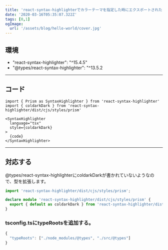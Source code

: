 ```yaml
---
title: 'react-syntax-highlighterでカラーテーマを指定した時にエクスポートされたメンバーがありません。とtsエラーが出る'
date: '2020-03-16T05:35:07.322Z'
tags: [0,1]
ogImage:
  url: '/assets/blog/hello-world/cover.jpg'
---
```


## 環境

- "react-syntax-highlighter": "^15.4.5"
- "@types/react-syntax-highlighter": "^13.5.2

___
## コード

```tsx
import { Prism as SyntaxHighlighter } from 'react-syntax-highlighter'
import { coldarkDark } from 'react-syntax-highlighter/dist/cjs/styles/prism'

<SyntaxHighlighter
  language="tsx"
  style={coldarkDark}
>
  {code}
</SyntaxHighlighter>
```
___
## 対応する

@types/react-syntax-highlighterにcoldarkDarkが書かれていないようなので、型を拡張します。

```ts:src/@types/react-syntax-highlighter.d.ts
import 'react-syntax-highlighter/dist/cjs/styles/prism';

declare module 'react-syntax-highlighter/dist/cjs/styles/prism' {
  export { default as coldarkDark } from 'react-syntax-highlighter/dist/cjs/styles/prism/coldark-dark';
}
```

### tsconfig.tsにtypeRootsを追加する。

```ts:tsconfig.ts
{
  "typeRoots": ["./node_modules/@types", "./src/@types"]
}
```

